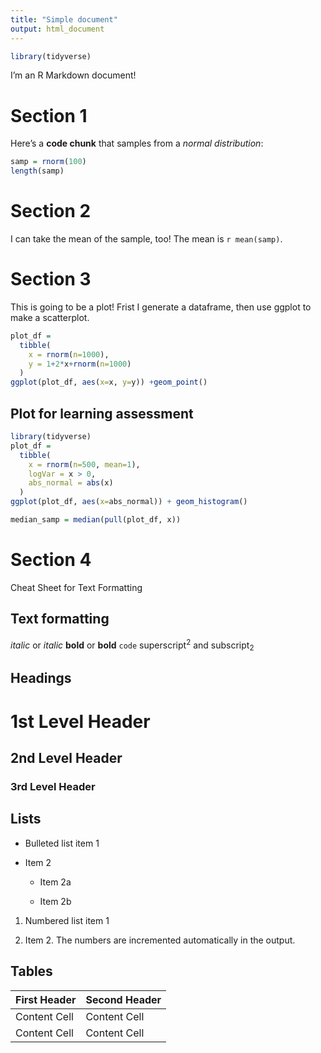 ```yaml
---
title: "Simple document"
output: html_document
---
```


```r
library(tidyverse)
```

I'm an R Markdown document! 

# Section 1

Here's a **code chunk** that samples from 
a _normal distribution_:

```r
samp = rnorm(100)
length(samp)
```

# Section 2

I can take the mean of the sample, too!
The mean is `r mean(samp)`.

# Section 3

This is going to be a plot! Frist I generate a dataframe, then use ggplot to make a scatterplot.

```r
plot_df =
  tibble(
    x = rnorm(n=1000),
    y = 1+2*x+rnorm(n=1000)
  )
ggplot(plot_df, aes(x=x, y=y)) +geom_point()
```

## Plot for learning assessment

```r
library(tidyverse)
plot_df =
  tibble(
    x = rnorm(n=500, mean=1),
    logVar = x > 0,
    abs_normal = abs(x)
  )
ggplot(plot_df, aes(x=abs_normal)) + geom_histogram()

median_samp = median(pull(plot_df, x))
```

# Section 4 

Cheat Sheet for Text Formatting

Text formatting 
------------------------------------------------------------

*italic*  or  _italic_
**bold**  or  __bold__
`code`
superscript^2^ and subscript~2~


Headings
------------------------------------------------------------

# 1st Level Header

## 2nd Level Header

### 3rd Level Header


Lists
------------------------------------------------------------

*   Bulleted list item 1

*   Item 2

    * Item 2a

    * Item 2b

1.  Numbered list item 1

1.  Item 2. The numbers are incremented automatically in the output.


Tables 
------------------------------------------------------------

First Header  | Second Header
------------- | -------------
Content Cell  | Content Cell
Content Cell  | Content Cell








